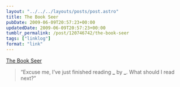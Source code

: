```yaml
---
layout: "../../../layouts/posts/post.astro"
title: The Book Seer
pubDate: 2009-06-09T20:57:23+00:00
updatedDate: 2009-06-09T20:57:23+00:00
tumblr_permalink: /post/120746742/the-book-seer
tags: ["linklog"]
format: "link"
---
```


[The Book Seer][1]

> &ldquo;Excuse me, I&rsquo;ve just finished reading **\_** by **\_**. What should I read next?&rdquo;

[1]: http://bookseer.com/
